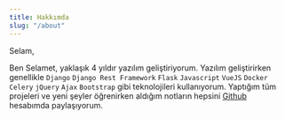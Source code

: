 ```yaml
---
title: Hakkımda
slug: "/about"
---
```


Selam,

Ben Selamet, yaklaşık 4 yıldır yazılım geliştiriyorum. Yazılım geliştirirken genellikle `Django` `Django Rest Framework` `Flask` `Javascript` `VueJS` `Docker` `Celery` `jQuery` `Ajax` `Bootstrap` gibi teknolojileri kullanıyorum. Yaptığım tüm projeleri ve yeni şeyler öğrenirken aldığım notların hepsini [Github](https://github.com/selamet) hesabımda paylaşıyorum.

